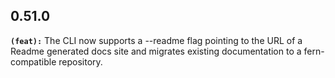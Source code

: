 ## 0.51.0
**`(feat):`** The CLI now supports a --readme flag pointing to the URL of a Readme generated docs site and
migrates existing documentation to a fern-compatible repository.


